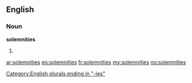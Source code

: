 ==English==

===Noun===
'''solemnities'''

# {{plural of|[[solemnity]]}}

[[Category:English plurals ending in "-ies"]]

[[ar:solemnities]]
[[eo:solemnities]]
[[fr:solemnities]]
[[my:solemnities]]
[[no:solemnities]]